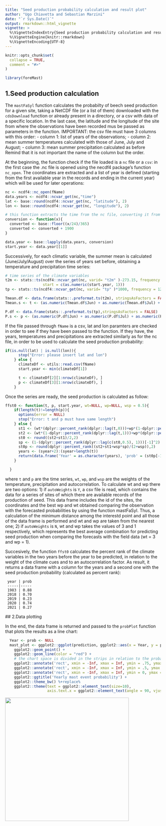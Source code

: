 ```yaml
---
title: "Seed production probability calculation and result plot"
author: "Ugo Chiavetta and Sebastian Marzini"
date: "`r Sys.Date()`"
output: rmarkdown::html_vignette
vignette: >
  %\VignetteIndexEntry{Seed production probability calculation and result plot}
  %\VignetteEngine{knitr::rmarkdown}
  %\VignetteEncoding{UTF-8}
---
```


```r
knitr::opts_chunk$set(
  collapse = TRUE,
  comment = "#>"
)
```

```r
library(foreMast)
```


## 1.Seed production calculation

The `mastFaSyl` function calculates the probabilty of beech seed production for a given site, taking a NetCDF file (or a list of them) downloaded with the `cdsDownload` function or already present in a directory, or a csv with data of a specific location. In the last case, the latitude and the longitude of the site from where the observations have been recorded mus be passed as parameters in the function. 
IMPORTANT: the csv file must have 3 columns with this order: 
- column 1: list of years of the observations;
- column 2: mean summer temperatures calculated with those of June, July and August;
- column 3: mean summer precipitation calculated as before
Remind that it is not important the name of the column but the order.

At the beginning, the function check if the file loaded is a `nc` file or a `csv`: in the first case the .nc file is opened using the necdf4 package's function `nc_open`. The coordinates are extracted and a list of year is defined (starting from the first available year in the records and ending in the current year) which will be used for later operations:

```r
nc <- ncdf4::nc_open(fName)
data.years <- ncdf4::ncvar_get(nc,"time")
lat <- base::round(ncdf4::ncvar_get(nc, "latitude"), 2)
lon <- base::round(ncdf4::ncvar_get(nc, "longitude"), 2)

# this function extracts the time from the nc file, converting it from seconds-from-1900 to year
conversion <- function(x){
  converted <- base::floor((x/24)/365)
  converted <- converted + 1900
}

data.year <- base::lapply(data.years, conversion)
start.year <- data.year[[1]]
```

Successively, for each climatic variable, the summer mean is calculated (June/July/August) over the series of years set before, obtaining a temperature and precipitation time series:

```r
# time series of the climate variables
t2m <- stats::ts(ncdf4::ncvar_get(nc, varid= "t2m" )-273.15, frequency = 12,
                 start = c(as.numeric(start.year, 1)))
tp <- stats::ts(ncdf4::ncvar_get(nc, varid= "tp" )*1000, frequency = 12)

Tmean.df <- data.frame(stats::.preformat.ts(t2m), stringsAsFactors = FALSE) # from time series to data frame
Tmean.s <- t <- (as.numeric(Tmean.df$Jun) + as.numeric(Tmean.df$Jul) + as.numeric(Tmean.df$Aug))/3

P.df <- data.frame(stats::.preformat.ts(tp),stringsAsFactors = FALSE)
P.s <- p <- (as.numeric(P.df$Jun) + as.numeric(P.df$Jul) + as.numeric(P.df$Aug))/3
```

If the file passed through `fName` is a csv, lat and lon paramters are checked in order to see if they have been passed to the function. If they have, the years, temperatures and precipitations are extracted similarly as for the nc file, in order to be used to calculate the seed production probability:

```r
if(is.null(lat) | is.null(lon)){
      stop("Error: please insert lat and lon")
    } else {
      climateDf <- utils::read.csv(fName)
      start.year <- min(climateDf[1])

      t <- climateDf[2][1:nrow(climateDf), ]
      p <- climateDf[3][1:nrow(climateDf), ]
    }
```

Once the series are ready, the seed production is calculated as follow:

```r
ffst0 <- function(t, p, start.year, wt=NULL, wp=NULL, wsp = 0.5){
    if(length(t)!=length(p)){
      options(error = NULL)
      stop("Error: t and p must have same length")
    } else {
      st1 <- (wt*(dplyr::percent_rank(dplyr::lag(t,0)))+wp*(1-dplyr::percent_rank(dplyr::lag(p,0))))/(wp+wt)
      st2 <- (wt*(1-dplyr::percent_rank(dplyr::lag(t,1)))+wp*(dplyr::percent_rank(dplyr::lag(p,1))))/(wp+wt)
      st0 <- round((st2+st1)/2,2)
      sp <- (1-(dplyr::percent_rank(dplyr::lag(c(st0,0.5), 1)))[-1]^2)
      st0p <- round(dplyr::percent_rank((st2+st1+wsp*sp)/(2+wsp)),2)
      years <- (syear+2):(syear+length(t))
      return(data.frame('Year' = as.character(years), 'prob' = (st0p[-1])))
    }

  }
```

where `t` and `p` are the time series, `wt`, `wp`, and `wsp` are the weights of the temperature, precipitation and autocorrelation.
To calculate wt and wp there are two options:
1) if `autoWeights` is `Y`, a csv file is read, which contains the data for a series of sites of which there are available records of the production of seed. This data frame includes the id of the sites, the coordinates and the best wp and wt obtained comparing the observation with the forecasted probabilities by using the function mastFaSyl. Thus, a calculation of the minimum distance among the interestd point and all those of the data frame is performed and wt and wp are taken from the nearest one;
2) if `autoWeights` is `N`, wt and wp takes the values of 3 and 1 respectively, which represents the best average combination for predicting seed production when comparing the forecasts with the field data (wt = 3 and wp = 1).

Succesively, the function `ffst0` calculates the percent rank of the climate variables in the two years before the year to be predicted, in relation to the weight of the climate cues and to an autocorrelation factor. As result, it returns a data frame with a column for the years and a second one with the seed production probability (calculated as percent rank):

```eval
 year | prob
 -----|-----
 1983 | 0.88
 2018 | 0.70
 2019 | 0.23
 2020 | 0.74
 2021 | 0.27
```
 
 ## 2.Data plotting
 
In the end, the data frame is returned and passed to the `probPlot` function that plots the results as a line chart:

```r
  Year <- prob <- NULL
  mast_plot <- ggplot2::ggplot(prediction, ggplot2::aes(x = Year, y = prob, group = 1)) +
    ggplot2::geom_point() +
    ggplot2::geom_line(color = "red") +
    # the chart space is divided in the strips in relation to the probability value
    ggplot2::annotate('rect', xmin = -Inf, xmax = Inf, ymin = .75, ymax = 1, alpha = .2, fill = 'darkgreen') +
    ggplot2::annotate('rect', xmin = -Inf, xmax = Inf, ymin = .5, ymax = .75, alpha = .2, fill = 'green') +
    ggplot2::annotate('rect', xmin = -Inf, xmax = Inf, ymin = 0, ymax = .5, alpha = .2, fill = 'lightgreen') +
    ggplot2::ggtitle('Yearly mast event probability') +
    ggplot2::theme_bw() %+replace% 
    ggplot2::theme(text = ggplot2::element_text(size=10),
                   axis.text.x = ggplot2::element_text(angle = 90, vjust = 0.5, size= 9))
```

![](images/examplot.png){width=400}
